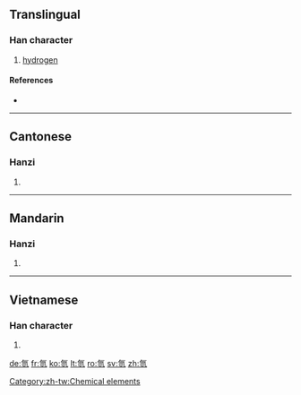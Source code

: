 {{also|氢}}
==Translingual==

===Han character===
{{Han char|rn=84|rad=气|as=07|sn=11|four=8011<sub>7</sub>|canj=人弓一女一 (ONMVM)}}

# [[hydrogen]]

====References====
* {{Han ref|kx=0600.011|dkj=17068|hdz=32013.010|uh=6C2B|ud=27691|bh=B242|bd=45634}}

----

==Cantonese==

===Hanzi===
{{yue-hanzi|jyut=|y=hing1}}

# {{defn|Cantonese|sort=气07}}

----

==Mandarin==

===Hanzi===
{{cmn-hanzi|sim=氢|pin=[[qīng]] ([[qing1]])|wg=ch'ing<sup>1</sup>}}

# {{defn|Mandarin|sort=气07}}

[[Category:zh-tw:Chemical elements]]

----

==Vietnamese==

===Han character===
{{vi-hantu|[[khinh]]|rs=气07}}

# {{defn|Vietnamese|sort=气07}}

[[de:氫]]
[[fr:氫]]
[[ko:氫]]
[[lt:氫]]
[[ro:氫]]
[[sv:氫]]
[[zh:氫]]